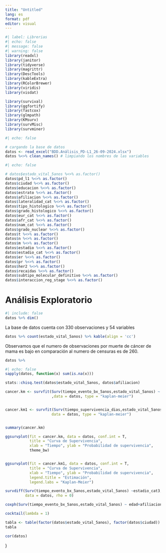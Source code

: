 ```yaml
---
title: "Untitled"
lang: es
format: pdf
editor: visual
---
```


```r
#| label: Librerias
#| echo: false
#| message: false
#| warning: false
library(readxl)
library(janitor)
library(tidyverse)
library(magrittr)
library(DescTools)
library(kableExtra)
library(RColorBrewer)
library(viridis)
library(visdat)

library(survival)
library(ggfortify)
library(fastcox)
library(glmpath)
library(KMsurv)
library(survMisc)
library(survminer)
```

```r
#| echo: false

# cargando la base de datos
datos <- read_excel("BDD.Análisis_PD-L1_26-09-2024.xlsx")
datos %<>% clean_names() # limpiando los nombres de las variables
```

```r
#| echo: false

# datos$estado_vital_5anos %<>% as.factor()
datos$pd_l1 %<>% as.factor()
datos$ciudad %<>% as.factor()
datos$educacion %<>% as.factor()
datos$estrato %<>% as.factor()
datos$afiliacion %<>% as.factor()
datos$lateralidad_cat %<>% as.factor()
datos$tipo_histologico %<>% as.factor()
datos$grado_histologico %<>% as.factor()
datos$eur_cat %<>% as.factor()
datos$afr_cat %<>% as.factor()
datos$nam_cat %<>% as.factor()
datos$grado_nuclear %<>% as.factor()
datos$t %<>% as.factor()
datos$n %<>% as.factor()
datos$m %<>% as.factor()
datos$estadio %<>% as.factor()
datos$estadio_cat %<>% as.factor()
datos$er %<>% as.factor()
datos$pr %<>% as.factor()
datos$her2 %<>% as.factor()
datos$recaidas %<>% as.factor()
datos$subtipo_molecular_definitivo %<>% as.factor()
datos$interaccion_reg_stage %<>% as.factor()
```

# Análisis Exploratorio

```r
#| include: false
datos %>% dim()
```

La base de datos cuenta con 330 observaciones y 54 variables

```r
datos %>% count(estado_vital_5anos) %>% kable(align = 'cc')
```

Observamos que el numero de observaciones por muerte de cáncer de mama es bajo en comparación al numero de censuras es de 260.

```r
datos %>% 
```

```r
#| echo: false
sapply(datos, function(x) sum(is.na(x)))
```

```r
stats::chisq.test(datos$estado_vital_5anos, datos$afiliacion)
```

```r
cancer.km <- survfit(Surv(tiempo_evento_bx_5anos,estado_vital_5anos) ~ estadio_cat3
                     ,data = datos, type = "kaplan-meier")


cancer.km1 <- survfit(Surv(tiempo_supervivencia_dias,estado_vital_5anos) ~ 1, 
                     data = datos, type = "kaplan-meier")


summary(cancer.km)
```

```r
ggsurvplot(fit = cancer.km, data = datos, conf.int = T, 
           title = "Curva de Supervivencia", 
           xlab = "Tiempo", ylab = "Probabilidad de supervivencia",
           theme_bw)


ggsurvplot(fit = cancer.km1, data = datos, conf.int = T, 
           title = "Curva de Supervivencia", 
           xlab = "Tiempo", ylab = "Probabilidad de supervivencia", 
           legend.title = "Estimación", 
           legend.labs = "Kaplan-Meier")
```

```r
survdiff(Surv(tiempo_evento_bx_5anos,estado_vital_5anos) ~estadio_cat3, 
         data = datos, rho = 0) 
```

```r
coxph(Surv(tiempo_evento_bx_5anos,estado_vital_5anos) ~ edad+afiliacion+ciudad+eur+afr+nam+pr+estadio_cat, data = datos)
```

```r
cocktail(lambda = 1)
```

```r
tabla <- table(factor(datos$estado_vital_5anos), factor(datos$ciudad))
tabla
```

```r
cor(datos)
```

}

